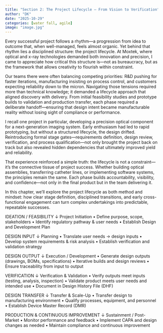 ```yaml
---
title: "Section 2: The Project Lifecycle — From Vision to Verification"
author: "DK"
date: "2025-10-29"
categories: [water fall, agile]
image: "image.jpg"
---
```


Every successful project follows a rhythm—a progression from idea to outcome that, when well-managed, feels almost organic. Yet behind that rhythm lies a disciplined structure: the project lifecycle. At Moxtek, where optical and x-ray technologies demanded both innovation and precision, I came to appreciate how critical this structure is—not as bureaucracy, but as the framework that allows creativity to flourish within constraint.

Our teams there were often balancing competing priorities: R&D pushing for faster iterations, manufacturing insisting on process control, and customers expecting reliability down to the micron. Navigating those tensions required more than technical knowledge; it demanded a lifecycle approach that aligned discovery with delivery. From initial feasibility studies and prototype builds to validation and production transfer, each phase required a deliberate handoff—ensuring that design intent became manufacturable reality without losing sight of compliance or performance.

I recall one project in particular, developing a precision optical component for a next-generation imaging system. Early enthusiasm had led to rapid prototyping, but without a structured lifecycle, the design drifted. Reintroducing formal stage gates—requirements definition, design review, verification, and process qualification—not only brought the project back on track but also revealed hidden dependencies that ultimately improved yield and reliability.

That experience reinforced a simple truth: the lifecycle is not a constraint—it’s the connective tissue of project success. Whether building optical assemblies, transferring catheter lines, or implementing software systems, the principles remain the same. Each phase builds accountability, visibility, and confidence—not only in the final product but in the team delivering it.

In this chapter, we’ll explore the project lifecycle as both method and mindset: how clear stage definition, disciplined transitions, and early cross-functional engagement can turn complex undertakings into predictable, repeatable successes.

IDEATION / FEASIBILITY ↓ Project Initiation • Define purpose, scope, stakeholders • Identify regulatory pathway & user needs • Establish Design and Development Plan

DESIGN INPUT ↓ Planning • Translate user needs → design inputs • Develop system requirements & risk analysis • Establish verification and validation strategy

DESIGN OUTPUT ↓ Execution / Development • Generate design outputs (drawings, BOMs, specifications) • Iterative builds and design reviews • Ensure traceability from input to output

VERIFICATION ↓ Verification & Validation • Verify outputs meet inputs (testing, analysis, inspection) • Validate product meets user needs and intended use • Document in Design History File (DHF)

DESIGN TRANSFER ↓ Transfer & Scale-Up • Transfer design to manufacturing environment • Qualify processes, equipment, and personnel • Establish Device Master Record (DMR)

PRODUCTION & CONTINUOUS IMPROVEMENT ↓ Sustainment / Post-Market • Monitor performance and feedback • Implement CAPA and design changes as needed • Maintain compliance and continuous improvement
